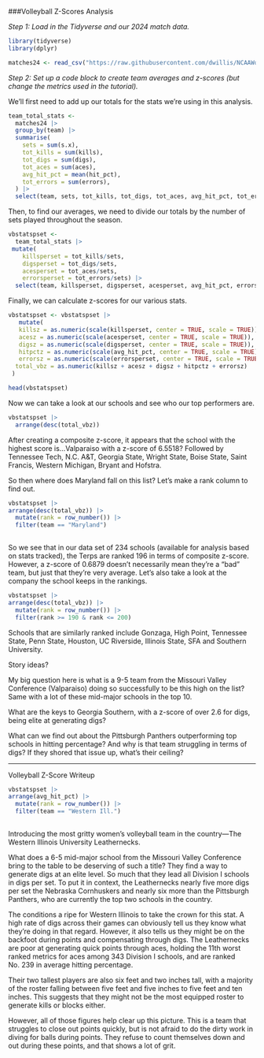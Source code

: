###Volleyball Z-Scores Analysis

_Step 1: Load in the Tidyverse and our 2024 match data._

```r
library(tidyverse)
library(dplyr)
```

```r
matches24 <- read_csv("https://raw.githubusercontent.com/dwillis/NCAAWomensVolleyballData/main/data/ncaa_womens_volleyball_matchstats_2024.csv")
```

_Step 2: Set up a code block to create team averages and z-scores (but change the metrics used in the tutorial)._

We'll first need to add up our totals for the stats we're using in this analysis.


```r
team_total_stats <- 
  matches24 |>
  group_by(team) |>
  summarise(
    sets = sum(s.x),
    tot_kills = sum(kills),
    tot_digs = sum(digs),
    tot_aces = sum(aces),
    avg_hit_pct = mean(hit_pct),
    tot_errors = sum(errors),
  ) |>
  select(team, sets, tot_kills, tot_digs, tot_aces, avg_hit_pct, tot_errors) 

```

Then, to find our averages, we need to divide our totals by the number of sets played throughout the season.

```r

vbstatspset <- 
  team_total_stats |>
 mutate(
    killsperset = tot_kills/sets,
    digsperset = tot_digs/sets,
    acesperset = tot_aces/sets,
    errorsperset = tot_errors/sets) |>
  select(team, killsperset, digsperset, acesperset, avg_hit_pct, errorsperset) 

```


Finally, we can calculate z-scores for our various stats.

```r

vbstatspset <- vbstatspset |>
   mutate(
   killsz = as.numeric(scale(killsperset, center = TRUE, scale = TRUE)),
   acesz = as.numeric(scale(acesperset, center = TRUE, scale = TRUE)),
   digsz = as.numeric(scale(digsperset, center = TRUE, scale = TRUE)),
   hitpctz = as.numeric(scale(avg_hit_pct, center = TRUE, scale = TRUE)),
   errorsz = as.numeric(scale(errorsperset, center = TRUE, scale = TRUE)),
  total_vbz = as.numeric(killsz + acesz + digsz + hitpctz + errorsz)
 )

head(vbstatspset)
```

Now we can take a look at our schools and see who our top performers are. 

```r

vbstatspset |>
  arrange(desc(total_vbz))

```

After creating a composite z-score, it appears that the school with the highest score is...Valparaiso with a z-score of 6.5518? Followed by Tennessee Tech, N.C. A&T, Georgia State, Wright State, Boise State, Saint Francis, Western Michigan, Bryant and Hofstra. 


So then where does Maryland fall on this list? Let's make a rank column to find out. 

```r

vbstatspset |>
arrange(desc(total_vbz)) |>  
  mutate(rank = row_number()) |>
  filter(team == "Maryland")
  
```

So we see that in our data set of 234 schools (available for analysis based on stats tracked), the Terps are ranked 196 in terms of composite z-score. However, a z-score of 0.6879 doesn't necessarily mean they're a "bad" team, but just that they're very average. Let's also take a look at the company the school keeps in the rankings.

```r

vbstatspset |>
arrange(desc(total_vbz)) |>  
  mutate(rank = row_number()) |>
  filter(rank >= 190 & rank <= 200)

```

Schools that are similarly ranked include Gonzaga, High Point, Tennessee State, Penn State, Houston, UC Riverside, Illinois State, SFA and Southern University.

Story ideas? 

My big question here is what is a 9-5 team from the Missouri Valley Conference (Valparaiso) doing so successfully to be this high on the list? Same with a lot of these mid-major schools in the top 10.

What are the keys to Georgia Southern, with a z-score of over 2.6 for digs, being elite at generating digs?

What can we find out about the Pittsburgh Panthers outperforming top schools in hitting percentage? And why is that team struggling in terms of digs? If they shored that issue up, what's their ceiling?

-----------------
Volleyball Z-Score Writeup

```r

vbstatspset |>
arrange(avg_hit_pct) |>
  mutate(rank = row_number()) |>
  filter(team == "Western Ill.")
 
```


Introducing the most gritty women's volleyball team in the country---The Western Illinois University Leathernecks. 

What does a 6-5 mid-major school from the Missouri Valley Conference bring to the table to be deserving of such a title? They find a way to generate digs at an elite level. So much  that they lead all Division I schools in digs per set. To put it in context, the Leathernecks nearly five more digs per set the Nebraska Cornhuskers and nearly six more than the Pittsburgh Panthers, who are currently the top two schools in the country.

The conditions a ripe for Western Illinois to take the crown for this stat. A high rate of digs across their games can obviously tell us they know what they're doing in that regard. However, it also tells us they might be on the backfoot during points and compensating through digs. The Leathernecks are poor at generating quick points through aces, holding the 11th worst ranked metrics for aces among 343 Division I schools, and are ranked No. 239 in average hitting percentage.

Their two tallest players are also six feet and two inches tall, with a majority of the roster falling between five feet and five inches to five feet and ten inches. This suggests that they might not be the most equipped roster to generate kills or blocks either.

However, all of those figures help clear up this picture. This is a team that struggles to close out points quickly, but is not afraid to do the dirty work in diving for balls during points. They refuse to count themselves down and out during these points, and that shows a lot of grit.



